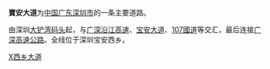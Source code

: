 {{unreferenced|time=2015-01-11}}
{{Infobox China Road
|路牌类型= Shenzhen
|中文道路名称=西乡大道
|道路英文名=Xixiang Blvd
|道路方向=WE
|道路属性=主干路
|道路总长度=6.2
|车速限制=60
|行车线数量=双向6车道
|所在地区=[[广东省|广东省]][[深圳市|深圳市]][[宝安区|宝安区]]
|起点=[[广深高速公路|广深高速公路]]宝安立交
|终点=[[金湾大道|金湾大道]]
|道路命名日期=
|命名缘由= 位处西乡街道
|道路旧名=
|道路动工日期=
|通车日期=
|路段主要建筑=
}}
'''寶安大道'''为[[中国|中国]][[广东|广东]][[深圳市|深圳市]]的一条主要道路。

由深圳[[大铲湾码头|大铲湾码头]]起，与[[广深沿江高速|广深沿江高速]]、[[宝安大道|宝安大道]]、[[107國道|107國道]]等交汇，最后连接[[广深高速公路|广深高速公路]]。全线位于深圳宝安西乡。

{{深圳市主要道路}}

{{深圳小作品}}
[[Category:深圳道路|X西乡大道]]